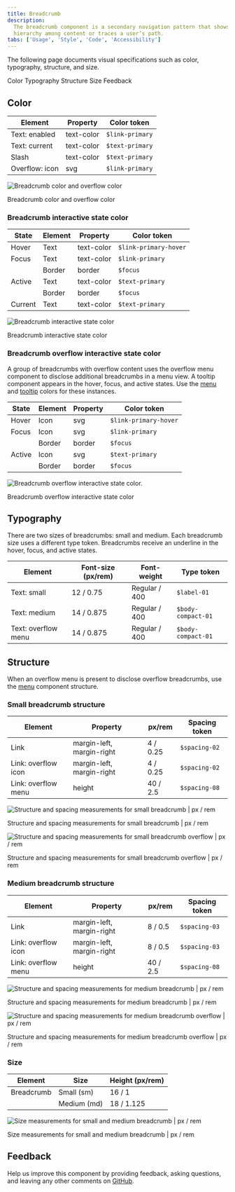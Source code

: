 ```yaml
---
title: Breadcrumb
description:
  The breadcrumb component is a secondary navigation pattern that shows
  hierarchy among content or traces a user’s path.
tabs: ['Usage', 'Style', 'Code', 'Accessibility']
---
```


<PageDescription>

The following page documents visual specifications such as color, typography,
structure, and size.

</PageDescription>

<AnchorLinks>

<AnchorLink>Color</AnchorLink>
<AnchorLink>Typography</AnchorLink>
<AnchorLink>Structure</AnchorLink>
<AnchorLink>Size</AnchorLink>
<AnchorLink>Feedback</AnchorLink>

</AnchorLinks>

## Color

| Element        | Property   | Color token           |
| ------------   | --------   | --------------------- |
| Text: enabled  | text-color | `$link-primary`       |
| Text: current  | text-color | `$text-primary`       |
| Slash          | text-color | `$text-primary`       |
| Overflow: icon | svg        | `$link-primary`       |


<Row>
<Column colLg={8}>

![Breadcrumb color and overflow color](images/breadcrumb-style-color-overflow-2.png)

<Caption>Breadcrumb color and overflow color</Caption>

</Column>
</Row>

### Breadcrumb interactive state color

| State      | Element            | Property      | Color token          |
| -------    | ------------------ | ------------- | ------------------   |
| Hover      | Text               | text-color    | `$link-primary-hover`|
| Focus      | Text               | text-color    | `$link-primary`      |
|            | Border             | border        | `$focus`             |
| Active     | Text               | text-color    | `$text-primary`      |
|            | Border             | border        | `$focus`             |
| Current    | Text               | text-color    | `$text-primary`      |

<Row>
<Column colLg={8}>

![Breadcrumb interactive state color](images/breadcrumb-style-interactive-state-color-1.png)

<Caption>Breadcrumb interactive state color</Caption>

</Column>
</Row>

### Breadcrumb overflow interactive state color

A group of breadcrumbs with overflow content uses the overflow menu component to disclose additional breadcrumbs in a menu view. A tooltip component appears in the hover, focus, and active states. Use the [menu](/components/menu/style) and [tooltip](/components/tooltip/style) colors for these instances.

| State      | Element            | Property      | Color token          |
| -------    | ------------------ | ------------- | ------------------   |
| Hover      | Icon               | svg           | `$link-primary-hover`|
| Focus      | Icon               | svg           | `$link-primary`      |
|            | Border             | border        | `$focus`             |
| Active     | Icon               | svg           | `$text-primary`      |
|            | Border             | border        | `$focus`             |

<Row>
<Column colLg={8}>

![Breadcrumb overflow interactive state color.](images/breadcrumb-style-interactive-state-color-overflow-1.png)

<Caption>Breadcrumb overflow interactive state color</Caption>

</Column>
</Row>

## Typography

There are two sizes of breadcrumbs: small and medium.  Each breadcrumb size uses a different type token. Breadcrumbs receive an underline in the hover, focus, and active states.

| Element                | Font-size (px/rem) | Font-weight   | Type token         |
| -------                | ------------------ | ------------- | ------------------ |
| Text: small            | 12 / 0.75          | Regular / 400 | `$label-01` |
| Text: medium           | 14 / 0.875         | Regular / 400 | `$body-compact-01` |
| Text: overflow menu    | 14 / 0.875         | Regular / 400 | `$body-compact-01` |


## Structure

When an overflow menu is present to disclose overflow breadcrumbs, use the [menu](/components/menu/style/#structure) component structure.

### Small breadcrumb structure

| Element                | Property                   | px/rem        | Spacing token         |
| -------                | ------------------         | ------------- | ------------------    |
| Link                   | margin-left, margin-right  | 4 / 0.25      | `$spacing-02`         |
| Link: overflow icon    | margin-left, margin-right  | 4 / 0.25      | `$spacing-02`         |
| Link: overflow menu    | height                     | 40 / 2.5      | `$spacing-08`         |

<Row>
<Column colLg={8}>

![Structure and spacing measurements for small breadcrumb | px / rem](images/breadcrumb-style-structure-small-1.png)

<Caption>Structure and spacing measurements for small breadcrumb | px / rem</Caption>

</Column>
</Row>

<Row>
<Column colLg={8}>

![Structure and spacing measurements for small breadcrumb overflow | px / rem](images/breadcrumb-style-structure-small-overflow-2.png)

<Caption>Structure and spacing measurements for small breadcrumb overflow | px / rem</Caption>

</Column>
</Row>

### Medium breadcrumb structure

| Element                | Property                   | px/rem        | Spacing token         |
| -------                | ------------------         | ------------- | ------------------    |
| Link                   | margin-left, margin-right  | 8 / 0.5       | `$spacing-03`         |
| Link: overflow icon    | margin-left, margin-right  | 8 / 0.5       | `$spacing-03`         |
| Link: overflow menu    | height                     | 40 / 2.5      | `$spacing-08`         |

<Row>
<Column colLg={8}>

![Structure and spacing measurements for medium breadcrumb | px / rem](images/breadcrumb-style-structure-medium-1.png)

<Caption>Structure and spacing measurements for medium breadcrumb | px / rem</Caption>

</Column>
</Row>

<Row>
<Column colLg={8}>

![Structure and spacing measurements for medium breadcrumb overflow | px / rem](images/breadcrumb-style-structure-medium-overflow-2.png)

<Caption>Structure and spacing measurements for medium breadcrumb overflow | px / rem</Caption>

</Column>
</Row>

### Size

| Element        | Size        | Height (px/rem)           |
| ------------   | --------    | ---------------------     |
| Breadcrumb     | Small (sm)  | 16 / 1                    |
|                | Medium (md) | 18 / 1.125                |

<Row>
<Column colLg={8}>

![Size measurements for small and medium breadcrumb | px / rem](images/breadcrumb-style-size-1.png)

<Caption>Size measurements for small and medium breadcrumb | px / rem</Caption>

</Column>
</Row>

## Feedback

Help us improve this component by providing feedback, asking questions, and
leaving any other comments on
[GitHub](https://github.com/carbon-design-system/carbon-website/issues/new?assignees=&labels=feedback&template=feedback.md).









